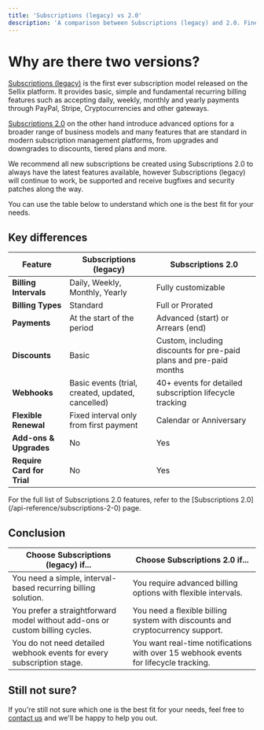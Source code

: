 ```yaml
---
title: 'Subscriptions (legacy) vs 2.0'
description: 'A comparison between Subscriptions (legacy) and 2.0. Fine the right one for you.'
---
```


# Why are there two versions?

[Subscriptions (legacy)](https://docs.sellix.io/api-reference/subscriptions) is the first ever subscription model released on the Sellix platform.
It provides basic, simple and fundamental recurring billing features such as accepting daily, weekly, monthly and yearly payments through PayPal, Stripe, Cryptocurrencies and other gateways.

[Subscriptions 2.0](https://docs.sellix.io/api-reference/subscriptions-2-0) on the other hand introduce advanced options for a broader range of business models and many features that are standard in modern subscription management platforms, from upgrades and downgrades to discounts, tiered plans and more.

<Info>
  We recommend all new subscriptions be created using Subscriptions 2.0 to always have the latest features available, however Subscriptions (legacy) will continue to work, be supported and receive bugfixes and security patches along the way.

  You can use the table below to understand which one is the best fit for your needs.
</Info>

## Key differences

| Feature                        | Subscriptions (legacy)                            | Subscriptions 2.0                                                   |
|--------------------------------|---------------------------------------------------|---------------------------------------------------------------------|
| **Billing Intervals**          | Daily, Weekly, Monthly, Yearly                    | Fully customizable                                                  |
| **Billing Types**              | Standard                                          | Full or Prorated                                                    |
| **Payments**                   | At the start of the period                        | Advanced (start) or Arrears (end)                                   |
| **Discounts**                  | Basic                                             | Custom, including discounts for pre-paid plans and pre-paid months  |
| **Webhooks**                   | Basic events (trial, created, updated, cancelled) | 40+ events for detailed subscription lifecycle tracking             |
| **Flexible Renewal**           | Fixed interval only from first payment            | Calendar or Anniversary                                             |
| **Add-ons & Upgrades**         | No                                                | Yes                                                                 |
| **Require Card for Trial**     | No                                                | Yes                                                                 |

<Tip>
  For the full list of Subscriptions 2.0 features, refer to the [Subscriptions 2.0](/api-reference/subscriptions-2-0) page.
</Tip>

## Conclusion

| Choose **Subscriptions (legacy)** if...                                      | Choose **Subscriptions 2.0** if...                                                   |
|------------------------------------------------------------------------------|--------------------------------------------------------------------------------------|
| You need a simple, interval-based recurring billing solution.                | You require advanced billing options with flexible intervals.                        |
| You prefer a straightforward model without add-ons or custom billing cycles. | You need a flexible billing system with discounts and cryptocurrency support.        |
| You do not need detailed webhook events for every subscription stage.        | You want real-time notifications with over 15 webhook events for lifecycle tracking. |

## Still not sure?

If you're still not sure which one is the best fit for your needs, feel free to [contact us](mailto:support@sellix.io) and we'll be happy to help you out.
